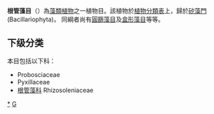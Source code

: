 {{Automatic taxobox
| taxon = Rhizosoleniales
| authority = 
| subdivision_ranks = 科
| subdivision = 见正文
}}
'''根管藻目'''（{{lang|la|Rhizosoleniales}}）為[[藻類植物|藻類植物]]之一植物目。該植物於[[植物分類表|植物分類表]]上，歸於[[矽藻門|矽藻門]] (Bacillariophyta)。
同綱者尚有[[圓篩藻目|圓篩藻目]]及[[盒形藻目|盒形藻目]]等等。

==下级分类==
本目包括以下科：

* Probosciaceae
* Pyxillaceae
* [[根管藻科|根管藻科]] Rhizosoleniaceae

{{taxonbar}}

[[Category:根管藻目|*]]
[[Category:硅藻纲|G]]